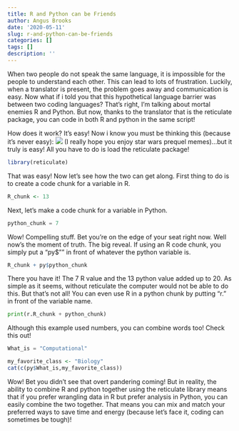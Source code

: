 ```yaml
---
title: R and Python can be Friends
author: Angus Brooks
date: '2020-05-11'
slug: r-and-python-can-be-friends
categories: []
tags: []
description: ''
---
```

When two people do not speak the same language, it is impossible for the people to understand each other. This can lead to lots of frustration. Luckily, when a translator is present, the problem goes away and communication is easy. Now what if i told you that this hypothetical language barrier was between two coding languages? That's right, I'm talking about mortal enemies R and Python. But now, thanks to the translator that is the reticulate package, you can code in both R and python in the same script!

How does it work?
It's easy! Now i know you must be thinking this (because it's never easy): ![](/blog/2020-05-11-r-and-python-can-be-friends_files/liar.GIF)
(I really hope you enjoy star wars prequel memes)...but it truly is easy! All you have to do is load the reticulate package!

```R
library(reticulate)
```

That was easy! Now let's see how the two can get along. First thing to do is to create a code chunk for a variable in R.

```R
R_chunk <- 13
```

Next, let's make a code chunk for a variable in Python.

```python
python_chunk = 7
```

Wow! Compelling stuff. Bet you're on the edge of your seat right now. Well now's the moment of truth. The big reveal. If using an R code chunk, you simply put a "py$"" in front of whatever the python variable is.

```R
R_chunk + py$python_chunk
```

There you have it! The 7 R value and the 13 python value added up to 20. As simple as it seems, without reticulate the computer would not be able to do this. But that's not all! You can even use R in a python chunk by putting "r." in front of the variable name.

```python
print(r.R_chunk + python_chunk)
```

Although this example used numbers, you can combine words too! Check this out!

```python
What_is = "Computational"
```

```R
my_favorite_class <- "Biology"
cat(c(py$What_is,my_favorite_class))
```

Wow! Bet you didn't see that overt pandering coming! But in reality, the ability to combine R and python together using the reticulate library means that if you prefer wrangling data in R but prefer analysis in Python, you can easily combine the two together. That means you can mix and match your preferred ways to save time and energy (because let's face it, coding can sometimes be tough)! 
